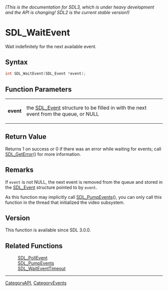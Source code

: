 ====== (This is the documentation for SDL3, which is under heavy development and the API is changing! SDL2 is the current stable version!) ======
= SDL_WaitEvent =

Wait indefinitely for the next available event.

== Syntax ==

<syntaxhighlight lang='c'>
int SDL_WaitEvent(SDL_Event *event);
</syntaxhighlight>

== Function Parameters ==

{|
|'''event'''
|the [[SDL_Event]] structure to be filled in with the next event from the queue, or NULL
|}

== Return Value ==

Returns 1 on success or 0 if there was an error while waiting for events;
call [[SDL_GetError]]() for more information.

== Remarks ==

If <code>event</code> is not NULL, the next event is removed from the queue
and stored in the [[SDL_Event]] structure pointed to by <code>event</code>.

As this function may implicitly call [[SDL_PumpEvents]](), you can only
call this function in the thread that initialized the video subsystem.

== Version ==

This function is available since SDL 3.0.0.

== Related Functions ==

:[[SDL_PollEvent]]
:[[SDL_PumpEvents]]
:[[SDL_WaitEventTimeout]]

----
[[CategoryAPI]], [[CategoryEvents]]


